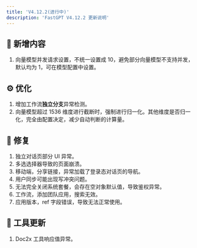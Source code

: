 ```yaml
---
title: 'V4.12.2(进行中)'
description: 'FastGPT V4.12.2 更新说明'
---
```



## 🚀 新增内容

1. 向量模型并发请求设置，不统一设置成 10，避免部分向量模型不支持并发，默认均为 1，可在模型配置中设置。

## ⚙️ 优化

1. 增加工作流**独立分支**异常检测。
2. 向量模型超过 1536 维度进行截断时，强制进行归一化。其他维度是否归一化，完全由配置决定，减少自动判断的计算量。

## 🐛 修复

1. 独立对话页部分 UI 异常。
2. 多选选择器导致的页面崩溃。
3. 移动端，分享链接，异常加载了登录态对话页的导航。
4. 用户同步可能出现写冲突问题。
5. 无法完全关闭系统套餐，会存在空对象默认值，导致鉴权异常。
6. 工作流，添加团队应用，搜索无效。
7. 应用版本，ref 字段错误，导致无法正常使用。

## 🔨 工具更新

1. Doc2x 工具响应值异常。
